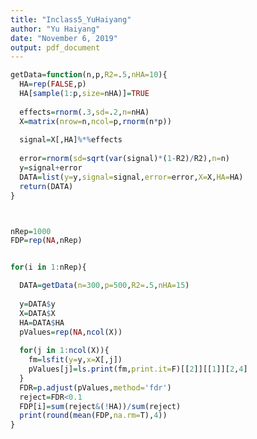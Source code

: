 ```yaml
---
title: "Inclass5_YuHaiyang"
author: "Yu Haiyang"
date: "November 6, 2019"
output: pdf_document
---
```


```r
getData=function(n,p,R2=.5,nHA=10){ 
  HA=rep(FALSE,p)
  HA[sample(1:p,size=nHA)]=TRUE
  
  effects=rnorm(.3,sd=.2,n=nHA)
  X=matrix(nrow=n,ncol=p,rnorm(n*p))
  
  signal=X[,HA]%*%effects
  
  error=rnorm(sd=sqrt(var(signal)*(1-R2)/R2),n=n)
  y=signal+error
  DATA=list(y=y,signal=signal,error=error,X=X,HA=HA)
  return(DATA)
}



nRep=1000
FDP=rep(NA,nRep)


for(i in 1:nRep){

  DATA=getData(n=300,p=500,R2=.5,nHA=15)
  
  y=DATA$y
  X=DATA$X
  HA=DATA$HA
  pValues=rep(NA,ncol(X))
  
  for(j in 1:ncol(X)){
	fm=lsfit(y=y,x=X[,j])
    pValues[j]=ls.print(fm,print.it=F)[[2]][[1]][2,4]
  }
  FDR=p.adjust(pValues,method='fdr')
  reject=FDR<0.1
  FDP[i]=sum(reject&(!HA))/sum(reject)
  print(round(mean(FDP,na.rm=T),4))
}
```
